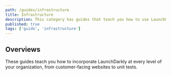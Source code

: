 ```yaml
---
path: /guides/infrastructure
title: Infrastructure
description: This category has guides that teach you how to use LaunchDarkly to manage your infrastructure.
published: true
tags: ['guide', 'infrastructure']
---
```


## Overviews

These guides teach you how to incorporate LaunchDarkly at every level of your organization, from customer-facing websites to unit tests.

<ChildPageList path="/guides/infrastructure" />